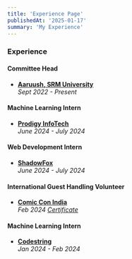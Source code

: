 ```yaml
---
title: 'Experience Page'
publishedAt: '2025-01-17'
summary: 'My Experience'
---
```


### Experience

#### Committee Head  
- **[Aaruush, SRM University](https://www.aaruush.org/)**  
  _Sept 2022 - Present_

#### Machine Learning Intern  
- **[Prodigy InfoTech](https://prodigyinfotech.dev/)**  
  _June 2024 - July 2024_

#### Web Development Intern  
- **[ShadowFox](https://www.shadowfox.in/)**  
  _June 2024 - July 2024_

#### International Guest Handling Volunteer  
- **[Comic Con India](https://www.comicconindia.com/)**  
  _Feb 2024_
[_Certificate_](https://media.licdn.com/dms/image/v2/D4D2DAQGa7qiWdnz8Jg/profile-treasury-image-shrink_1280_1280/profile-treasury-image-shrink_1280_1280/0/1708282652086?e=1737720000&v=beta&t=ft6fxEx0Z-9ZOmIIaaewtNuEgdRa_wpMAo5-x-QpQTk)

#### Machine Learning Intern  
- **[Codestring](https://codestring.in/)**  
  _Jan 2024 - Feb 2024_
  
